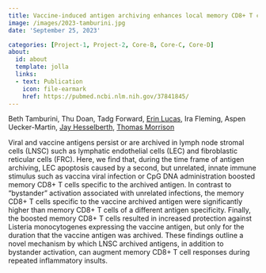 ```yaml
---
title: Vaccine-induced antigen archiving enhances local memory CD8+ T cell responses following an unrelated viral infection
image: /images/2023-tamburini.jpg
date: 'September 25, 2023'

categories: [Project-1, Project-2, Core-B, Core-C, Core-D]
about:
  id: about
  template: jolla
  links:
  - text: Publication
    icon: file-earmark
    href: https://pubmed.ncbi.nlm.nih.gov/37841845/
---
```


Beth Tamburini, Thu Doan, Tadg Forward, [Erin Lucas](http://orcid.org/0000-0001-7705-2069), Ira Fleming, Aspen Uecker-Martin, [Jay Hesselberth](https://scholar.google.com/citations?user=EnOmNEYAAAAJ), [Thomas Morrison](https://scholar.google.com/citations?user=ljkm0eMAAAAJ&hl=en&oi=ao)

Viral and vaccine antigens persist or are archived in lymph node stromal cells (LNSC) such as lymphatic endothelial cells (LEC) and fibroblastic reticular cells (FRC). Here, we find that, during the time frame of antigen archiving, LEC apoptosis caused by a second, but unrelated, innate immune stimulus such as vaccina viral infection or CpG DNA administration boosted memory CD8+ T cells specific to the archived antigen. In contrast to "bystander" activation associated with unrelated infections, the memory CD8+ T cells specific to the vaccine archived antigen were significantly higher than memory CD8+ T cells of a different antigen specificity. Finally, the boosted memory CD8+ T cells resulted in increased protection against Listeria monocytogenes expressing the vaccine antigen, but only for the duration that the vaccine antigen was archived. These findings outline a novel mechanism by which LNSC archived antigens, in addition to bystander activation, can augment memory CD8+ T cell responses during repeated inflammatory insults.

